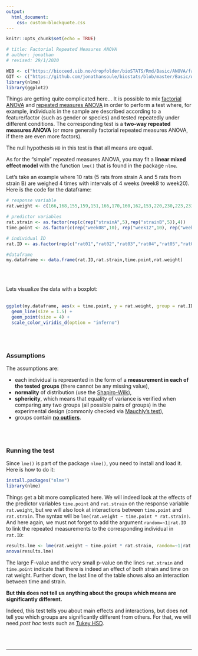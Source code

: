```yaml
---
output:
  html_document:
    css: custom-blockquote.css
---
```


```r
knitr::opts_chunk$set(echo = TRUE)

# title: Factorial Repeated Measures ANOVA
# author: jonathan
# revised: 29/1/2020 

WEB <- c("https://bioceed.uib.no/dropfolder/bioSTATS/Rmd/Basic/ANOVA/factorial-repeated.html")
GIT <- c("https://github.com/jonathansoule/biostats/blob/master/Basic/ANOVA/factorial-repeated.Rmd")
library(nlme)
library(ggplot2)

```
Things are getting quite complicated here… It is possible to mix [factorial ANOVA](http://biostats.w.uib.no/factorial-design/){target="_blank"} and [repeated measures ANOVA](https://biostats.w.uib.no/repeated-measures-anova/){target="_blank"} in order to perform a test where, for example, individuals in the sample are described according to a feature/factor (such as gender or species) and tested repeatedly under different conditions. The corresponding test is a **two-way repeated measures ANOVA** (or more generally factorial repeated measures ANOVA, if there are even more factors).

The null hypothesis `H0` in this test is that all means are equal.

As for the "simple" repeated measures ANOVA, you may fit a **linear mixed effect model** with the function `lme()` that is found in the package `nlme`.

Let’s take an example where 10 rats (5 rats from strain A and 5 rats from strain B) are weighed 4 times with intervals of 4 weeks (week8 to week20). Here is the code for the dataframe:


###################################

```r

# response variable
rat.weight <- c(166,168,155,159,151,166,170,160,162,153,220,230,223,233,229,262,274,267,283,274,261,275,264,280,282,343,354,351,359,349,297,311,305,315,303,375,399,388,405,395)

# predictor variables
rat.strain <- as.factor(rep(c(rep("strainA",5),rep("strainB",5)),4))
time.point <- as.factor(c(rep("week08",10), rep("week12",10), rep("week16",10), rep("week20",10)))

# individual ID
rat.ID <- as.factor(rep(c("rat01","rat02","rat03","rat04","rat05","rat06","rat07","rat08","rat09","rat10"),4))

#dataframe
my.dataframe <- data.frame(rat.ID,rat.strain,time.point,rat.weight)
```
<br/><br/>

Lets visualize the data with a boxplot:
<br/><br/>
```r
ggplot(my.dataframe, aes(x = time.point, y = rat.weight, group = rat.ID, shape = rat.strain, color = rat.ID)) +
  geom_line(size = 1.5) +
  geom_point(size = 4) +
  scale_color_viridis_d(option = "inferno")
```

<br/><br/>

### Assumptions

The assumptions are:

+ each individual is represented in the form of a **measurement in each of the tested groups** (there cannot be any missing value),
+ **normality** of distribution (use the  [Shapiro-Wilk](https://biostats.w.uib.no/test-for-normality-shapiro-wilks-test/){target="_blank"}),
+ **sphericity**, which means that equality of variance is verified when comparing any two groups (all possible pairs of groups) in the experimental design (commonly checked via [Mauchly’s test](https://biostats.w.uib.no/test-for-sphericity-mauchly-test/){target="_blank"}), 
+ groups contain [**no outliers**](https://biostats.w.uib.no/finding-outliers/){target="_blank"}.
 

<br/><br/>

### Running the test

Since `lme()` is part of the package `nlme()`, you need to install and load it. Here is how to do it:

```r
install.packages("nlme")
library(nlme)
```


Things get a bit more complicated here. We will indeed look at the effects of the predictor variables `time.point` and `rat.strain` on the response variable `rat.weight`, but we will also look at interactions between `time.point` and `rat.strain`. The syntax will be `lme(rat.weight ~ time.point * rat.strain)`. And here again, we must not forget to add the argument `random=~1|rat.ID` to link the repeated measurements to the corresponding individual in `rat.ID`:

```r
results.lme <- lme(rat.weight ~ time.point * rat.strain, random=~1|rat.ID, data=my.dataframe)
anova(results.lme)
```

The large F-value and the very small p-value on the lines `rat.strain` and `time.point` indicate that there is indeed an effect of both strain and time on rat weight. Further down, the last line of the table shows also an interaction between time and strain.

**But this does not tell us anything about the groups which means are significantly different.**

Indeed, this test tells you about main effects and interactions, but does not tell you which groups are significantly different from others. For that, we will need *post hoc* tests such as [Tukey HSD](http://biostats.w.uib.no/post-hoc-tests-tukey-hsd/){target="_blank"}.

<br/><br/>

***
<!-- UNCOMMENT TO ACTIVATE
Get the Rmarkdown file corresponding to this page on [GitHub](`r GIT`){target="_blank"}.
-->
